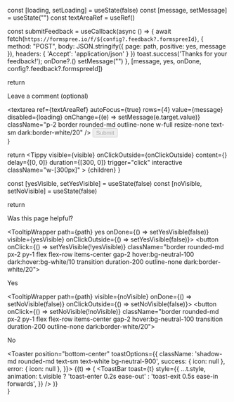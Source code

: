 
  const [loading, setLoading] = useState(false)
  const [message, setMessage] = useState("")
  const textAreaRef = useRef()

  const submitFeedback = useCallback(async () => {
    await fetch(`https://formspree.io/f/${config?.feedback?.formspreeId}`, {
        method: "POST",
        body: JSON.stringify({ page: path, positive: yes, message }),
        headers: { 'Accept': 'application/json' }
      })
    toast.success('Thanks for your feedback!');
    onDone?.()
    setMessage("")
  }, [message, yes, onDone, config?.feedback?.formspreeId])

  return <div className="rounded-md bg-white dark:bg-neutral-800 p-4 shadow-xl flex flex-col gap-2 border dark:border-white/20">
      <p className="text-xs">Leave a comment (optional)</p>
      <textarea
        ref={textAreaRef}
        autoFocus={true}
        rows={4}
        value={message}
        disabled={loading}
        onChange={(e) => setMessage(e.target.value)}
        className="p-2 border rounded-md outline-none w-full resize-none text-sm dark:border-white/20"
      />
      <button
        type="submit"
        onClick={submitFeedback}
        disabled={loading}
        className="text-white rounded-md bg-primary-500 hover:bg-primary-600 transition duration-200 w-full text-sm px-2 py-1.5 outline-none">
        Submit
      </button>
    </div>
}


  return <Tippy
      visible={visible}
      onClickOutside={onClickOutside}
      content={<TooltipContent
          path={path}
          yes={!!yes}
          onDone={onDone}
        />}
      delay={[0, 0]}
      duration={[300, 0]}
      trigger="click"
      interactive
      className="w-[300px]"
    >
      {children}
    </Tippy>
}

  const [yesVisible, setYesVisible] = useState(false)
  const [noVisible, setNoVisible] = useState(false)

  return <div className="rounded-md p-3 flex flex-row gap-2 items-center text-neutral-600 dark:text-white/80 border dark:border-white/20 w-min">
      <p className="text-sm truncate mr-2">Was this page helpful?</p>
      <TooltipWrapper
        path={path}
        yes
        onDone={() => setYesVisible(false)}
        visible={yesVisible}
        onClickOutside={() => setYesVisible(false)}>
        <button
          onClick={() => setYesVisible(!yesVisible)}
          className="border rounded-md px-2 py-1 flex flex-row items-center gap-2 hover:bg-neutral-100 dark:hover:bg-white/10 transition duration-200 outline-none dark:border-white/20">
          <ThumbUp className="w-4 h-4" />
          <p className="font-semibold">Yes</p>
        </button>
      </TooltipWrapper>
      <TooltipWrapper
        path={path}
        visible={noVisible}
        onDone={() => setNoVisible(false)}
        onClickOutside={() => setNoVisible(false)}>
        <button
          onClick={() => setNoVisible(!noVisible)}
          className="border rounded-md px-2 py-1 flex flex-row items-center gap-2 hover:bg-neutral-100 transition duration-200 outline-none dark:border-white/20">
          <ThumbDown className="w-4 h-4" />
          <p className="font-semibold">No</p>
        </button>
      </TooltipWrapper>
      <Toaster
        position="bottom-center"
        toastOptions={{
          className: 'shadow-md rounded-md text-sm text-white bg-neutral-900',
          success: { icon: null },
          error: { icon: null },
        }}>
        {(t) => (
          <ToastBar
            toast={t}
            style={{
              ...t.style,
              animation: t.visible ? 'toast-enter 0.2s ease-out' : 'toast-exit 0.5s ease-in forwards',
            }}
          />
        )}
      </Toaster>
    </div>
}


<Feedback />